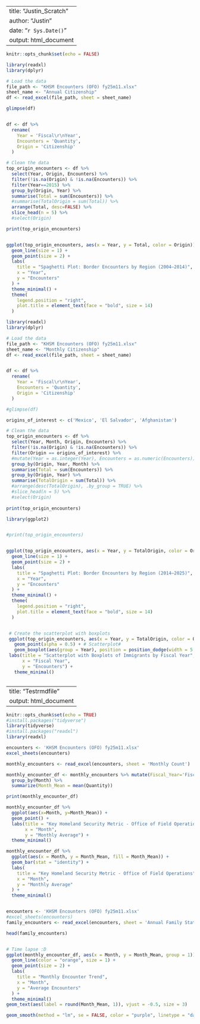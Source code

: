 
---
title: "Justin_Scratch"
author: "Justin"
date: "`r Sys.Date()`"
output: html_document
---

```r
knitr::opts_chunk$set(echo = FALSE)
```



```r

library(readxl)
library(dplyr)

# Load the data
file_path <- "KHSM Encounters (OFO) fy25m11.xlsx"
sheet_name <- "Annual Citizenship"
df <- read_excel(file_path, sheet = sheet_name)

glimpse(df)


df <- df %>%
  rename(
    Year = 'Fiscal\r\nYear',
    Encounters = 'Quantity',
    Origin = 'Citizenship'
  )

# Clean the data
top_origin_encounters <- df %>%
  select(Year, Origin, Encounters) %>%
  filter(!is.na(Origin) & !is.na(Encounters)) %>%
  filter(Year==2015) %>%
  group_by(Origin, Year) %>%
  summarise(Total = sum(Encounters)) %>%
  #summarise(TotalOrigin = sum(Total)) %>%
  arrange(Total, desc=FALSE) %>%
  slice_head(n = 5) %>%
  #select(Origin)

print(top_origin_encounters)


ggplot(top_origin_encounters, aes(x = Year, y = Total, color = Origin)) +
  geom_line(size = 1) +
  geom_point(size = 2) +
  labs(
    title = "Spaghetti Plot: Border Encounters by Region (2004–2014)",
    x = "Year",
    y = "Encounters"
  ) +
  theme_minimal() +
  theme(
    legend.position = "right",
    plot.title = element_text(face = "bold", size = 14)
  )


```



```r

library(readxl)
library(dplyr)

# Load the data
file_path <- "KHSM Encounters (OFO) fy25m11.xlsx"
sheet_name <- "Monthly Citizenship"
df <- read_excel(file_path, sheet = sheet_name)


df <- df %>%
  rename(
    Year = 'Fiscal\r\nYear',
    Encounters = 'Quantity',
    Origin = 'Citizenship'
  )

#glimpse(df)

origins_of_interest <- c('Mexico', 'El Salvador', 'Afghanistan')

# Clean the data
top_origin_encounters <- df %>%
  select(Year, Month, Origin, Encounters) %>%
  filter(!is.na(Origin) & !is.na(Encounters)) %>%
  filter(Origin == origins_of_interest) %>%
  #mutate(Year = as.integer(Year), Encounters = as.numeric(Encounters)) %>%
  group_by(Origin, Year, Month) %>%
  summarise(Total = sum(Encounters)) %>%
  group_by(Origin, Year) %>%
  summarise(TotalOrigin = sum(Total)) %>%
  #arrange(desc(TotalOrigin), .by_group = TRUE) %>%
  #slice_head(n = 5) %>%
  #select(Origin)
  
print(top_origin_encounters)
```





```r

library(ggplot2)


#print(top_origin_encounters)


ggplot(top_origin_encounters, aes(x = Year, y = TotalOrigin, color = Origin)) +
  geom_line(size = 1) +
  geom_point(size = 2) +
  labs(
    title = "Spaghetti Plot: Border Encounters by Region (2014–2025)",
    x = "Year",
    y = "Encounters"
  ) +
  theme_minimal() +
  theme(
    legend.position = "right",
    plot.title = element_text(face = "bold", size = 14)
  )


 # Create the scatterplot with boxplots
 ggplot(top_origin_encounters, aes(x = Year, y = TotalOrigin, color = Origin)) +
   geom_point(alpha = 0.5) + # Scatterplot#   
   geom_boxplot(aes(group = Year), position = position_dodge(width = 5.8), width = 0.2) + # Boxplots
 labs(title = "Scatterplot with Boxplots of Immigrants by Fiscal Year",
      x = "Fiscal Year",
      y = "Encounters") +
   theme_minimal()



```

---
title: "Testrmdfile"
output: html_document
---

```r
knitr::opts_chunk$set(echo = TRUE)
#install.packages("tidyverse")
library(tidyverse)
#install.packages("readxl")
library(readxl)
```


```r
encounters <- 'KHSM Encounters (OFO) fy25m11.xlsx'
excel_sheets(encounters)

monthly_encounters <- read_excel(encounters, sheet = 'Monthly Count')

monthly_encounter_df <- monthly_encounters %>% mutate(Fiscal_Year='Fiscal Year') %>%
  group_by(Month) %>%
  summarize(Month_Mean = mean(Quantity))

print(monthly_encounter_df)

monthly_encounter_df %>% 
  ggplot(aes(x=Month, y=Month_Mean)) + 
  geom_point() +
  labs(title = "Key Homeland Security Metric - Office of Field Operations",
       x = "Month",
       y = "Monthly Average") +
  theme_minimal()

monthly_encounter_df %>%
  ggplot(aes(x = Month, y = Month_Mean, fill = Month_Mean)) +
  geom_bar(stat = "identity") +
  labs(
    title = "Key Homeland Security Metric - Office of Field Operations",
    x = "Month",
    y = "Monthly Average"
  ) +
  theme_minimal()



```

```r

encounters <- 'KHSM Encounters (OFO) fy25m11.xlsx'
#excel_sheets(encounters)
family_encounters <- read_excel(encounters, sheet = 'Annual Family Status')

head(family_encounters)



```

```r
# Time lapse :D
ggplot(monthly_encounter_df, aes(x = Month, y = Month_Mean, group = 1)) +
  geom_line(color = "orange", size = 1) +
  geom_point(size = 2) +
  labs(
    title = "Monthly Encounter Trend",
    x = "Month",
    y = "Average Encounters"
  ) +
  theme_minimal()
geom_text(aes(label = round(Month_Mean, 1)), vjust = -0.5, size = 3)

geom_smooth(method = "lm", se = FALSE, color = "purple", linetype = "dashed")

```





